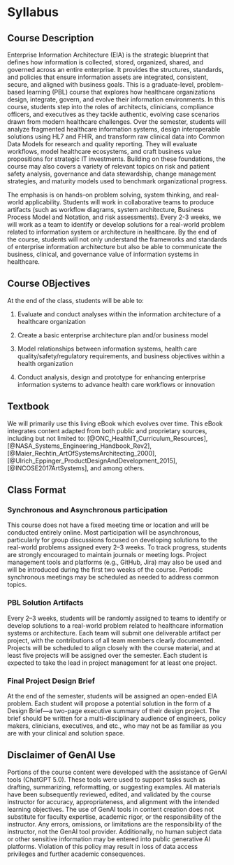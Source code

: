 # Syllabus {.unnumbered}

## Course Description

Enterprise Information Architecture (EIA) is the strategic blueprint that defines how information is collected, stored, organized, shared, and governed across an entire enterprise. It provides the structures, standards, and policies that ensure information assets are integrated, consistent, secure, and aligned with business goals. This is a graduate-level, problem-based learning (PBL) course that explores how healthcare organizations design, integrate, govern, and evolve their information environments. In this course, students step into the roles of architects, clinicians, compliance officers, and executives as they tackle authentic, evolving case scenarios drawn from modern healthcare challenges. Over the semester, students will analyze fragmented healthcare information systems, design interoperable solutions using HL7 and FHIR, and transform raw clinical data into Common Data Models for research and quality reporting. They will evaluate workflows, model healthcare ecosystems, and craft business value propositions for strategic IT investments. Building on these foundations, the course may also covers a variety of relevant topics on risk and patient safety analysis, governance and data stewardship, change management strategies, and maturity models used to benchmark organizational progress.

The emphasis is on hands-on problem solving, system thinking, and real-world applicability. Students will work in collaborative teams to produce artifacts (such as workflow diagrams, system architecture, Business Process Model and Notation, and risk assessments). Every 2-3 weeks, we will work as a team to identify or develop solutions for a real-world problem related to information system or architecture in healthcare. By the end of the course, students will not only understand the frameworks and standards of enterprise information architecture but also be able to communicate the business, clinical, and governance value of information systems in healthcare.

## Course OBjectives

At the end of the class, students will be able to:

1.  Evaluate and conduct analyses within the information architecture of a healthcare organization

2.  Create a basic enterprise architecture plan and/or business model

3.  Model relationships between information systems, health care quality/safety/regulatory requirements, and business objectives within a health organization

4.  Conduct analysis, design and prototype for enhancing enterprise information systems to advance health care workflows or innovation

## Textbook

We will primarily use this living eBook which evolves over time. This eBook integrates content adapted from both public and proprietary sources, including but not limited to: [@ONC_HealthIT_Curriculum_Resources], [@NASA_Systems_Engineering_Handbook_Rev2], [@Maier_Rechtin_ArtOfSystemsArchitecting_2000],[@Ulrich_Eppinger_ProductDesignAndDevelopment_2015], [@INCOSE2017ArtSystems], and among others.

## Class Format

### Synchronous and Asynchronous participation

This course does not have a fixed meeting time or location and will be conducted entirely online. Most participation will be asynchronous, particularly for group discussions focused on developing solutions to the real-world problems assigned every 2–3 weeks. To track progress, students are strongly encouraged to maintain journals or meeting logs. Project management tools and platforms (e.g., GitHub, Jira) may also be used and will be introduced during the first two weeks of the course. Periodic synchronous meetings may be scheduled as needed to address common topics.

### PBL Solution Artifacts

Every 2–3 weeks, students will be randomly assigned to teams to identify or develop solutions to a real-world problem related to healthcare information systems or architecture. Each team will submit one deliverable artifact per project, with the contributions of all team members clearly documented. Projects will be scheduled to align closely with the course material, and at least five projects will be assigned over the semester. Each student is expected to take the lead in project management for at least one project.

### Final Project Design Brief

At the end of the semester, students will be assigned an open-ended EIA problem. Each student will propose a potential solution in the form of a Design Brief—a two-page executive summary of their design project. The brief should be written for a multi-disciplinary audience of engineers, policy makers, clinicians, executives, and etc., who may not be as familiar as you are with your clinical and solution space.


## Disclaimer of GenAI Use

Portions of the course content were developed with the assistance of GenAI tools (ChatGPT 5.0). These tools were used to support tasks such as drafting, summarizing, reformatting, or suggesting examples. All materials have been subsequently reviewed, edited, and validated by the course instructor for accuracy, appropriateness, and alignment with the intended learning objectives. The use of GenAI tools in content creation does not substitute for faculty expertise, academic rigor, or the responsibility of the instructor. Any errors, omissions, or limitations are the responsibility of the instructor, not the GenAI tool provider. Additionally, no human subject data or other sensitive information may be entered into public generative AI platforms. Violation of this policy may result in loss of data access privileges and further academic consequences.
